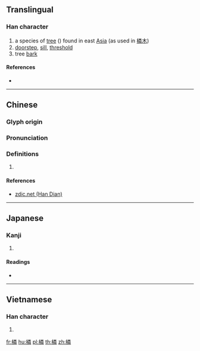 ==Translingual==

===Han character===
{{Han char|rn=75|rad=木|as=12|sn=16|four=49959|canj=DFDQ|ids=⿰木粦}}

# a species of [[tree]] ({{taxlink|Prunus buergeriana|species|noshow=1}}) found in east [[Asia]] (as used in [[橉木]])
# [[doorstep]], [[sill]], [[threshold]]
# tree [[bark]]

====References====
* {{Han ref|kx=0552.280|dkj=15524|dj=0941.150|hdz=21295.080|uh=6A49|ud=27209|bh=E9C0|bd=59840}}

----

==Chinese==
{{zh-forms}}

===Glyph origin===
{{Han etym}}

===Pronunciation===
{{zh-pron
|m=lìn
|c=leon4,leon6
|mc=y
|oc=y
|ma=
|cat=n,pn
}}

===Definitions===
{{zh-hanzi}}

# {{rfdef|lang=zh}}

====References====
* [http://www.zdic.net/zd/zi/ZdicE6ZdicA9Zdic89.htm zdic.net (Han Dian)]

----

==Japanese==

===Kanji===
{{ja-kanji|grade=|rs=木12}}

# {{defn|lang=ja|sort=木12}}

====Readings====
* {{ja-readings|on=[[りん]] (rin)|kun=[[しきみ]] (shikimi)}}

----

==Vietnamese==

===Han character===
{{vi-readings|rs=木12| hanviet = săng}}

# {{defn|lang=vi|sort=木12}}

[[fr:橉]]
[[hu:橉]]
[[pl:橉]]
[[th:橉]]
[[zh:橉]]